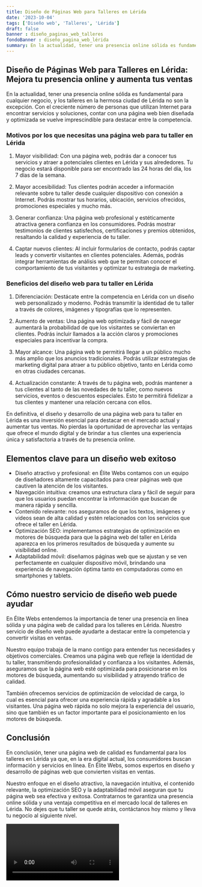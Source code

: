```yaml
---
title: Diseño de Páginas Web para Talleres en Lérida
date: '2023-10-04'
tags: ['Diseño web', 'Talleres', 'Lérida']
draft: false
banner : diseño_paginas_web_talleres
fondoBanner : diseño_pagina_web_lérida
summary: En la actualidad, tener una presencia online sólida es fundamental para cualquier negocio, y los talleres en la hermosa ciudad de Lérida no son la excepción. Con el creciente número de personas que utilizan Internet para encontrar servicios y soluciones, contar con una página web bien diseñada y optimizada se vuelve imprescindible para destacar entre la competencia.
---
```


## Diseño de Páginas Web para Talleres en Lérida: Mejora tu presencia online y aumenta tus ventas

En la actualidad, tener una presencia online sólida es fundamental para cualquier negocio, y los talleres en la hermosa ciudad de Lérida no son la excepción. Con el creciente número de personas que utilizan Internet para encontrar servicios y soluciones, contar con una página web bien diseñada y optimizada se vuelve imprescindible para destacar entre la competencia.

### Motivos por los que necesitas una página web para tu taller en Lérida

1. Mayor visibilidad: Con una página web, podrás dar a conocer tus servicios y atraer a potenciales clientes en Lérida y sus alrededores. Tu negocio estará disponible para ser encontrado las 24 horas del día, los 7 días de la semana.

2. Mayor accesibilidad: Tus clientes podrán acceder a información relevante sobre tu taller desde cualquier dispositivo con conexión a Internet. Podrás mostrar tus horarios, ubicación, servicios ofrecidos, promociones especiales y mucho más.

3. Generar confianza: Una página web profesional y estéticamente atractiva genera confianza en los consumidores. Podrás mostrar testimonios de clientes satisfechos, certificaciones y premios obtenidos, resaltando la calidad y experiencia de tu taller.

4. Captar nuevos clientes: Al incluir formularios de contacto, podrás captar leads y convertir visitantes en clientes potenciales. Además, podrás integrar herramientas de análisis web que te permitan conocer el comportamiento de tus visitantes y optimizar tu estrategia de marketing.

### Beneficios del diseño web para tu taller en Lérida

1. Diferenciación: Destácate entre la competencia en Lérida con un diseño web personalizado y moderno. Podrás transmitir la identidad de tu taller a través de colores, imágenes y tipografías que lo representen.

2. Aumento de ventas: Una página web optimizada y fácil de navegar aumentará la probabilidad de que los visitantes se conviertan en clientes. Podrás incluir llamados a la acción claros y promociones especiales para incentivar la compra.

3. Mayor alcance: Una página web te permitirá llegar a un público mucho más amplio que los anuncios tradicionales. Podrás utilizar estrategias de marketing digital para atraer a tu público objetivo, tanto en Lérida como en otras ciudades cercanas.

4. Actualización constante: A través de tu página web, podrás mantener a tus clientes al tanto de las novedades de tu taller, como nuevos servicios, eventos o descuentos especiales. Esto te permitirá fidelizar a tus clientes y mantener una relación cercana con ellos.

En definitiva, el diseño y desarrollo de una página web para tu taller en Lérida es una inversión esencial para destacar en el mercado actual y aumentar tus ventas. No pierdas la oportunidad de aprovechar las ventajas que ofrece el mundo digital y de brindar a tus clientes una experiencia única y satisfactoria a través de tu presencia online.

<GifSeo />

<Cta />

## Elementos clave para un diseño web exitoso 

- Diseño atractivo y profesional: en Élite Webs contamos con un equipo de diseñadores altamente capacitados para crear páginas web que cautiven la atención de los visitantes.
- Navegación intuitiva: creamos una estructura clara y fácil de seguir para que los usuarios puedan encontrar la información que buscan de manera rápida y sencilla.
- Contenido relevante: nos aseguramos de que los textos, imágenes y videos sean de alta calidad y estén relacionados con los servicios que ofrece el taller en Lérida.
- Optimización SEO: implementamos estrategias de optimización en motores de búsqueda para que la página web del taller en Lérida aparezca en los primeros resultados de búsqueda y aumente su visibilidad online.
- Adaptabilidad móvil: diseñamos páginas web que se ajustan y se ven perfectamente en cualquier dispositivo móvil, brindando una experiencia de navegación óptima tanto en computadoras como en smartphones y tablets.

## Cómo nuestro servicio de diseño web puede ayudar

En Élite Webs entendemos la importancia de tener una presencia en línea sólida y una página web de calidad para los talleres en Lérida. Nuestro servicio de diseño web puede ayudarte a destacar entre la competencia y convertir visitas en ventas. 

Nuestro equipo trabaja de la mano contigo para entender tus necesidades y objetivos comerciales. Creamos una página web que refleje la identidad de tu taller, transmitiendo profesionalidad y confianza a los visitantes. Además, aseguramos que la página web esté optimizada para posicionarse en los motores de búsqueda, aumentando su visibilidad y atrayendo tráfico de calidad.

También ofrecemos servicios de optimización de velocidad de carga, lo cual es esencial para ofrecer una experiencia rápida y agradable a los visitantes. Una página web rápida no solo mejora la experiencia del usuario, sino que también es un factor importante para el posicionamiento en los motores de búsqueda.

## Conclusión

En conclusión, tener una página web de calidad es fundamental para los talleres en Lérida ya que, en la era digital actual, los consumidores buscan información y servicios en línea. En Élite Webs, somos expertos en diseño y desarrollo de páginas web que convierten visitas en ventas. 

Nuestro enfoque en el diseño atractivo, la navegación intuitiva, el contenido relevante, la optimización SEO y la adaptabilidad móvil aseguran que tu página web sea efectiva y exitosa. Contratarnos te garantiza una presencia online sólida y una ventaja competitiva en el mercado local de talleres en Lérida. No dejes que tu taller se quede atrás, contáctanos hoy mismo y lleva tu negocio al siguiente nivel.

<Video />

<CtaBot job='Talleres' city='Lérida'/>

<Gmaps query='Lérida+españa+maps' />